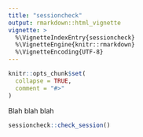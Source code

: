 ```yaml
---
title: "sessioncheck"
output: rmarkdown::html_vignette
vignette: >
  %\VignetteIndexEntry{sessioncheck}
  %\VignetteEngine{knitr::rmarkdown}
  %\VignetteEncoding{UTF-8}
---
```


```r
knitr::opts_chunk$set(
  collapse = TRUE,
  comment = "#>"
)
```


Blah blah blah

```r
sessioncheck::check_session()
```
